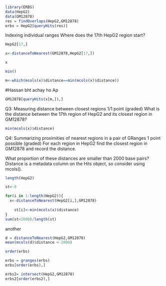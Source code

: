 

```{r}
library(ERBS)
data(HepG2)
data(GM12878)
res = findOverlaps(HepG2,GM12878)
erbs = HepG2[queryHits(res)]


```
Indexing individual ranges
Where does the 17th HepG2 region start?

```{r}
HepG2[17,]
```


```{r}
x<-distanceToNearest(GM12878,HepG2[17,])

x          

```

```{r}

min()

m<-which(mcols(x)$distance==min(mcols(x)$distance))
```


#Hassan bht achay  ho Ap
```{r}
GM12878[queryHits(x[m,]),]
```

Q3: Measuring distance between closest regions
1/1 point (graded)
What is the distance between the 17th region of HepG2 and its closest region in GM12878?




```{r}

min(mcols(x)$distance)
```


Q4: Summarizing proximities of nearest regions in a pair of GRanges
1 point possible (graded)
For each region in HepG2 find the closest region in GM12878 and record the distance.

What proportion of these distances are smaller than 2000 base pairs?
Distance is a metadata column on the Hits object, so consider using mcols().
```{r}
length(HepG2)
```


```{r}
st<-0

for(i in 1:length(HepG2)){
  x<-distanceToNearest(HepG2[i,],GM12878)
  
    st[i]<-min(mcols(x)$distance)
}
sum(st<2000)/length(st)
```

another
```{r}
d = distanceToNearest(HepG2,GM12878)
mean(mcols(d)$distance < 2000)
```





```{r}
order(erbs)
```



```{r}
erbs = granges(erbs)
erbs[order(erbs),]

```

```{r}
erbs2= intersect(HepG2,GM12878)
erbs2[order(erbs2),]

```

